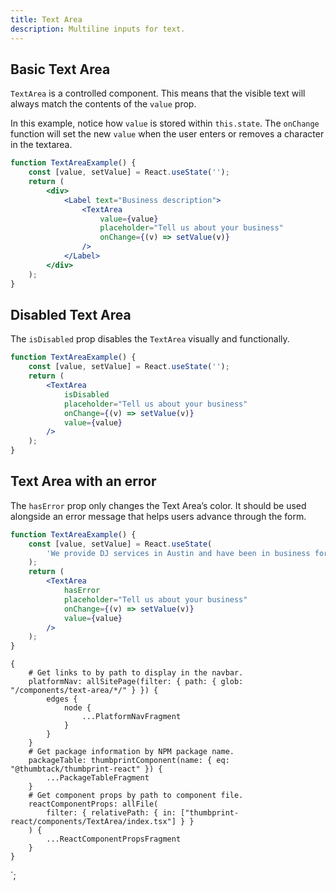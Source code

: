 ```yaml
---
title: Text Area
description: Multiline inputs for text.
---
```



<ComponentHeader data={props.data} />

## Basic Text Area

`TextArea` is a controlled component. This means that the visible text will always match the contents of the `value` prop.

In this example, notice how `value` is stored within `this.state`. The `onChange` function will set the new `value` when the user enters or removes a character in the textarea.

```jsx
function TextAreaExample() {
    const [value, setValue] = React.useState('');
    return (
        <div>
            <Label text="Business description">
                <TextArea
                    value={value}
                    placeholder="Tell us about your business"
                    onChange={(v) => setValue(v)}
                />
            </Label>
        </div>
    );
}
```

## Disabled Text Area

The `isDisabled` prop disables the `TextArea` visually and functionally.

```jsx
function TextAreaExample() {
    const [value, setValue] = React.useState('');
    return (
        <TextArea
            isDisabled
            placeholder="Tell us about your business"
            onChange={(v) => setValue(v)}
            value={value}
        />
    );
}
```

## Text Area with an error

The `hasError` prop only changes the Text Area’s color. It should be used alongside an error message that helps users advance through the form.

```jsx
function TextAreaExample() {
    const [value, setValue] = React.useState(
        'We provide DJ services in Austin and have been in business for 25 years.',
    );
    return (
        <TextArea
            hasError
            placeholder="Tell us about your business"
            onChange={(v) => setValue(v)}
            value={value}
        />
    );
}
```

<ComponentFooter data={props.data} />

    {
        # Get links to by path to display in the navbar.
        platformNav: allSitePage(filter: { path: { glob: "/components/text-area/*/" } }) {
            edges {
                node {
                    ...PlatformNavFragment
                }
            }
        }
        # Get package information by NPM package name.
        packageTable: thumbprintComponent(name: { eq: "@thumbtack/thumbprint-react" }) {
            ...PackageTableFragment
        }
        # Get component props by path to component file.
        reactComponentProps: allFile(
            filter: { relativePath: { in: ["thumbprint-react/components/TextArea/index.tsx"] } }
        ) {
            ...ReactComponentPropsFragment
        }
    }
`;
